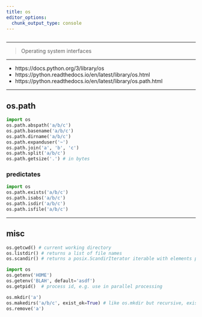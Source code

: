```yaml
---
title: os
editor_options: 
  chunk_output_type: console
---
```


```r
```

*********************************************************************

> Operating system interfaces

*********************************************************************

* https://docs.python.org/3/library/os  
* https://python.readthedocs.io/en/latest/library/os.html  
* https://python.readthedocs.io/en/latest/library/os.path.html  

*********************************************************************

## os.path

```python
import os
os.path.abspath('a/b/c')
os.path.basename('a/b/c')
os.path.dirname('a/b/c')
os.path.expanduser('~')
os.path.join('a', 'b', 'c')
os.path.split('a/b/c')
os.path.getsize('.') # in bytes
```

### predictates

```python
import os
os.path.exists('a/b/c')
os.path.isabs('a/b/c')
os.path.isdir('a/b/c')
os.path.isfile('a/b/c')
```

*********************************************************************

## misc

```python
os.getcwd() # current working directory
os.listdir() # returns a list of file names
os.scandir() # returns a posix.ScandirIterator iterable with elements posix.DirEntry
```

```python
import os
os.getenv('HOME')
os.getenv('BLAH', default='asdf')
os.getpid()  # process id, e.g. use in parallel processing
```

```python
os.mkdir('a')
os.makedirs('a/b/c', exist_ok=True) # like os.mkdir but recursive, exist_ok=True to avoid FileExistsError
os.remove('a')
```

